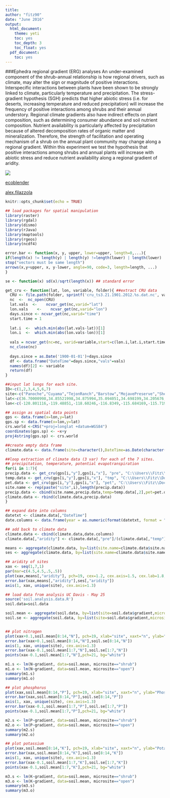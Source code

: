 ```yaml
---
title:
author: "fitz90"
date: "June 2016"
output:
  html_document:
    theme: yeti
    toc: yes
    toc_depth: 3
    toc_float: yes
  pdf_document:
    toc: yes
---
```

###Ephedra regional gradient (ERG) analyses
An under-examined component of the shrub-annual relationship is how regional drivers, such as climate, may alter the sign or magnitude of positive interactions. Interspecific interactions between plants have been shown to be strongly linked to climate, particularly temperature and precipitation. The stress-gradient hypothesis (SGH) predicts that higher abiotic stress (i.e. for deserts, increasing temperature and reduced precipitation) will increase the frequency of positive interactions among shrubs and their annual understory. Regional climate gradients also have indirect effects on plant composition, such as determining consumer abundance and soil nutrient composition. Nutrient availability is particularly affected by precipitation because of altered decomposition rates of organic matter and mineralization. Therefore, the strength of facilitation and operating mechanism of a shrub on the annual plant community may change along a regional gradient. Within this experiment we test the hypothesis that positive interactions among shrubs and annual plants will increase with abiotic stress and reduce nutrient availability along a regional gradient of aridity.

![](./ephedra_cover.JPG)

[ecoblender](http://ecoblender.org)

[alex.filazzola](http://www.filazzola.info)


```r
knitr::opts_chunk$set(echo = TRUE)
```

```r
## load packages for spatial manipulation
library(raster)
library(rgdal)
library(dismo)
library(rJava)
library(maptools)
library(rgeos)
library(ncdf4)
```

``` r
error.bar <- function(x, y, upper, lower=upper, length=0,...){
if(length(x) != length(y) | length(y) !=length(lower) | length(lower) != length(upper))
stop("vectors must be same length")
arrows(x,y+upper, x, y-lower, angle=90, code=3, length=length, ...)
}

se <- function(x) sd(x)/sqrt(length(x)) ## standard error

get_cru <- function(lat, lon, variable, folder){ ##extract CRU data
  CRU <- file.path(folder, sprintf('cru_ts3.21.1901.2012.%s.dat.nc', variable))
  nc  <-  nc_open(CRU)
  lat.vals  <-    ncvar_get(nc,varid="lat")
  lon.vals    <-    ncvar_get(nc,varid="lon")
  days.since <- ncvar_get(nc,varid="time")
  start.time = 1
  
  lat.i  <-  which.min(abs(lat.vals-lat))[1]
  lon.i  <-  which.min(abs(lon.vals-lon))[1]
  
  vals = ncvar_get(nc=nc, varid=variable,start=c(lon.i,lat.i,start.time),count=c(1,1,length(days.since)))
  nc_close(nc)
  
  days.since = as.Date('1900-01-01')+days.since
  df <- data.frame("DateTime"=days.since,"vals"=vals)
  names(df)[2] <- variable
  return(df)
}
```

``` r
##input lat longs for each site. 
ID<-c(1,2,3,4,5,6,7)
site<-c("Panoche","Cuyama","TejonRanch","Barstow","MojavePreserve","SheepholeValley","Tecopa")
lat<-c(36.70000998,34.85521998,34.875994,35.094051,34.698199,34.205676,35.85151504)
lon<-c(-120.801116,-119.48851,-118.60246,-116.8349,-115.684169,-115.719676,-116.186706)

## assign as spatial data points
gps <- data.frame(x=lon,y=lat)
gps.sp <- data.frame(x=lon,y=lat)
crs.world <-CRS("+proj=longlat +datum=WGS84")
coordinates(gps.sp) <- ~x+y
proj4string(gps.sp) <- crs.world

##create empty data frame
climate.data <- data.frame(site=character(),DateTime=as.Date(character()),pre=character(),tmp=character(),pet=character())

##loop extraction of climate data (3 var) for each of the 7 sites.
## precipitation, temperature, potential evapotranspiration
for(i in 1:7){
precip.data <- get_cru(gps[i,"y"],gps[i,"x"], "pre", "C:\\Users\\Fitz\\Documents\\CRU data")
temp.data <- get_cru(gps[i,"y"],gps[i,"x"], "tmp", "C:\\Users\\Fitz\\Documents\\CRU data")
pet.data <- get_cru(gps[i,"y"],gps[i,"x"], "pet", "C:\\Users\\Fitz\\Documents\\CRU data")
site.name <- rep(paste("site",i),length(precip.data))
precip.data <- cbind(site.name,precip.data,temp=temp.data[,2],pet=pet.data[,2])
climate.data <- rbind(climate.data,precip.data)
}

## expand date into columns
datetxt <- climate.data[,"DateTime"]
date.columns <- data.frame(year = as.numeric(format(datetxt, format = "%Y")),month = as.numeric(format(datetxt, format = "%m")))

## add back to climate data
climate.data <- cbind(climate.data,date.columns)
climate.data[,"aridity"] <- climate.data[,"pre"]/(climate.data[,"temp"]+10)

means <- aggregate(climate.data, by=list(site.name=climate.data$site.name), mean)
ses <- aggregate(climate.data, by=list(site.name=climate.data$site.name), se)

## aridity of sites
xax <- seq(1,7,1)
par(mar=c(4.5,4.5,.5,.5))
plot(xax,means[,"aridity"], pch=19, cex=1.2, cex.axis=1.5, cex.lab=1.8, xlab="site", ylab="aridity", ylim=c(0,3.5), xaxt="n")
error.bar(xax,means[,"aridity"],ses[,"aridity"])
axis(1, xax, unique(site), cex.axis=1.3)

```

```r
## load data from analysis UC Davis - May 25
source('soil.analysis.data.R')
soil.data=soil.data

soil.mean <- aggregate(soil.data, by=list(site=soil.data$gradient,microsite=soil.data$microsite), mean)
soil.se <- aggregate(soil.data, by=list(site=soil.data$gradient,microsite=soil.data$microsite), se)


## plot nitrogen
plot(xax+0.1,soil.mean[8:14,"N"], pch=19, xlab="site", xaxt="n", ylab="Nitrogen (ppm)", ylim=c(0,40), cex.lab=1.7, xlim=c(0.8,7.2))
error.bar(xax+0.1,soil.mean[8:14,"N"],soil.se[8:14,"N"])
axis(1, xax, unique(site), cex.axis=1.3)
error.bar(xax-0.1,soil.mean[1:7,"N"],soil.se[1:7,"N"])
points(xax-0.1,soil.mean[1:7,"N"],pch=21, bg="white")

m1.s <- lm(N~gradient, data=soil.mean, microsite=="shrub")
m1.o <- lm(N~gradient, data=soil.mean, microsite=="open")
summary(m1.s)
summary(m1.o)

## plot phosphorus
plot(xax,soil.mean[8:14,"P"], pch=19, xlab="site", xaxt="n", ylab="Phosphorus (ppm)", ylim=c(0,20), cex.lab=1.7)
error.bar(xax,soil.mean[8:14,"P"],soil.se[8:14,"P"])
axis(1, xax, unique(site), cex.axis=1.3)
error.bar(xax-0.1,soil.mean[1:7,"P"],soil.se[1:7,"P"])
points(xax-0.1,soil.mean[1:7,"P"],pch=21, bg="white")

m2.s <- lm(P~gradient, data=soil.mean, microsite=="shrub")
m2.o <- lm(P~gradient, data=soil.mean, microsite=="open")
summary(m2.s)
summary(m2.o)

## plot potassium
plot(xax,soil.mean[8:14,"K"], pch=19, xlab="site", xaxt="n", ylab="Potassium (ppm)", ylim=c(50,600), cex.lab=1.7)
error.bar(xax,soil.mean[8:14,"K"],soil.se[8:14,"K"])
axis(1, xax, unique(site), cex.axis=1.3)
error.bar(xax-0.1,soil.mean[1:7,"K"],soil.se[1:7,"K"])
points(xax-0.1,soil.mean[1:7,"K"],pch=21, bg="white")

m3.s <- lm(K~gradient, data=soil.mean, microsite=="shrub")
m3.o <- lm(K~gradient, data=soil.mean, microsite=="open")
summary(m3.s)
summary(m3.o)
```